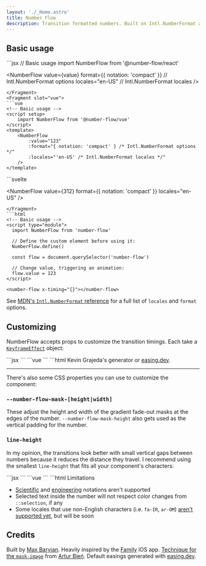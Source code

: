 ```yaml
---
layout: './_Home.astro'
title: Number Flow
description: Transition formatted numbers. Built on Intl.NumberFormat and WAAPI. Zero dependencies. Accessible and customizable.
---
```


## Basic usage

<Match class='xl:pre-first-line:hidden first:*:mt-0'>
<Fragment slot="react">
```jsx
// Basic usage
import NumberFlow from '@number-flow/react'

<NumberFlow
    value={value}
    format={{ notation: 'compact' }} // Intl.NumberFormat options
    locales="en-US" // Intl.NumberFormat locales
/>
```
</Fragment>
<Fragment slot="vue">
```vue
<!-- Basic usage -->
<script setup>
    import NumberFlow from '@number-flow/vue'
</script>
<template>
    <NumberFlow
        :value="123"
        :format="{ notation: 'compact' } /* Intl.NumberFormat options */" 
        :locales="'en-US' /* Intl.NumberFormat locales */"
    />
</template>
```
</Fragment>
<Fragment slot="svelte">
```svelte
<!-- Basic usage -->
<script>
import NumberFlow from '@number-flow/svelte'
</script>

<NumberFlow
    value={312}
    format={{ notation: 'compact' }}
    locales="en-US"
/>
```
</Fragment>
```html
<!-- Basic usage -->
<script type="module">
  import NumberFlow from 'number-flow'

  // Define the custom element before using it:
  NumberFlow.define()

  const flow = document.querySelector('number-flow')
  
  // Change value, triggering an animation:
  flow.value = 123
</script>

<number-flow x-timing="{}"></number-flow>
```
</Match>

See [MDN's `Intl.NumberFormat` reference](https://developer.mozilla.org/en-US/docs/Web/JavaScript/Reference/Global_Objects/Intl/NumberFormat/NumberFormat#parameters) for a full list of `locales` and `format` options.

## Customizing

NumberFlow accepts props to customize the transition timings. Each take a [`KeyframeEffect`](https://developer.mozilla.org/en-US/docs/Web/API/KeyframeEffect/KeyframeEffect#options) object:

<Match>
<Fragment slot="react">
```jsx
<NumberFlow
    // Used for x transforms on individual characters:
    xTiming={{ duration: 700, easing: 'ease-out' }}
    // Used for the digit stack animations:
    yTiming={{ duration: 700, easing: 'ease-out' }}
    // Used for fading in/out characters:
    fadeTiming={{ duration: 350, easing: 'ease' }}
/>
```
</Fragment>
<Fragment slot="vue">
```vue
<NumberFlow
    :xTiming="{ duration: 700, easing: 'ease-out' }"
    :yTiming="{ duration: 700, easing: 'ease-out' }"
    :fadeTiming="{ duration: 350, easing: 'ease' }"
/>
```
</Fragment>
```html
<number-flow x-timing="{} />
```
</Match>

For spring-based easings, I'd recommend [Kevin Grajeda's generator](https://www.kvin.me/css-springs)
or [easing.dev](https://www.easing.dev/).

---

There's also some CSS properties you can use to customize the component:

### `--number-flow-mask-[height|width]`

These adjust the height and width of the gradient fade-out masks at the edges of the number.
`--number-flow-mask-height` also gets used as the vertical padding for the number.

### `line-height`

In my opinion, the transitions look better with small vertical gaps between numbers because it reduces the distance
they travel.
I recommend using the smallest `line-height` that fits all your component's characters:

<Match>
<Fragment slot="react">
```jsx
<NumberFlow style={{ lineHeight: 0.85 }} />
```
</Fragment>
<Fragment slot="vue">
```vue
<NumberFlow :style="{ lineHeight: 0.8 }" />
```
</Fragment>
```html
<number-flow x-timing="{} />
```
</Match>

The exact value will depend on your font and formatting options.

## Limitations

* [Scientific](https://developer.mozilla.org/en-US/docs/Web/JavaScript/Reference/Global_Objects/Intl/NumberFormat/NumberFormat#scientific) and [engineering](https://developer.mozilla.org/en-US/docs/Web/JavaScript/Reference/Global_Objects/Intl/NumberFormat/NumberFormat#engineering) notations aren't supported
* Selected text inside the number will not respect color changes from `::selection`, if any
* Some locales that use non-English characters (i.e. `fa-IR`, `ar-OM`) [aren't supported yet](https://github.com/barvian/number-flow/issues/8), but will be soon

## Credits

Built by [Max Barvian](https://x.com/mbarvian). Heavily inspired by the [Family](https://family.co) iOS app.
[Technique for the `mask-image`](https://expensive.toys/blog/blur-vignette) from [Artur Bień](https://x.com/artur_bien).
Default easings generated with [easing.dev](https://easing.dev).
